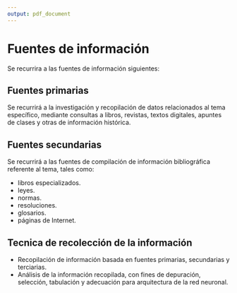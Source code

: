 ```yaml
---
output: pdf_document
---
```


# Fuentes de información
Se recurrira a las fuentes de información siguientes:

## Fuentes primarias
Se recurrirá a la investigación y recopilación de datos relacionados al tema específico, mediante
consultas a libros, revistas, textos digitales, apuntes de clases y otras de información histórica.

## Fuentes secundarias
Se recurrirá a las fuentes de compilación de información bibliográfica referente al tema, tales como: 

- libros especializados. 
- leyes. 
- normas. 
- resoluciones. 
- glosarios. 
- páginas de Internet.

## Tecnica de recolección de la información

- Recopilación de información basada en fuentes primarias, secundarias y terciarias.
- Análisis de la información recopilada, con fines de depuración, selección, tabulación y
adecuación para arquitectura de la red neuronal.


